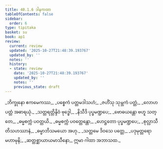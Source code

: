```yaml
---
title: 40.1.6 ဒါနကထာ
tableOfContents: false
sidebar:
  order: 6
type: tipitaka
basket: su
book: ap1
review:
  current: review
  updated: '2025-10-27T21:48:39.193767'
  updated_by: ''
  notes: ''
  history:
  - state: review
    date: '2025-10-27T21:48:39.193767'
    updated_by: ''
    notes: ''
    previous_state: draft
---
```



<ReviewStatus review={frontmatter.review} showDetails={true} />

<HypothesisAnnotation frontmatter={frontmatter} />

<DynamicBreadcrumb />

<Division number="66" book="ap1" e="ch" v="20" p="356">

<Paragraph number="4363" type="verses" book="ap1">
_ဘိက္ခုနော ဧကမေကဿ,_  
_ပစ္စေကံ ပတ္တမဒါသဟံ;_  
_ဇဟိံသု သုမ္ဘကံ ပတ္တံ,_  
_လောဟပတ္တံ အဓာရယုံ._  

</Paragraph>

</Division>
<Division number="67" book="ap1" e="ch" v="20" p="356">

<Paragraph number="4364" type="verses" book="ap1">
_သတ္တရတ္တိန္ဒိဝံ ဗုဒ္ဓေါ,_  
_နိသီဒိ ပုပ္ဖမဏ္ဍပေ;_  
_ဗောဓယန္တော ဗဟူ သတ္တေ,_  
_ဓမ္မစက္ကံ ပဝတ္တယိ._  

</Paragraph>

</Division>
<Division number="68" book="ap1" e="ch" v="20" p="356">

<Paragraph number="4365" type="verses" book="ap1">
_ဓမ္မစက္ကံ ပဝတ္တေန္တော,_  
_ဟေဋ္ဌတော ပုပ္ဖမဏ္ဍပေ;_  
_စုလ္လာသီတိသဟဿာနံ,_  
_ဓမ္မာဘိသမယော အဟု._  

</Paragraph>

</Division>
<Division number="69" book="ap1" e="ch" v="20" p="356">

<Paragraph number="4366" type="verses" book="ap1">
_သတ္တမေ ဒိဝသေ ပတ္တေ,_  
_ပဒုမုတ္တရော မဟာမုနိ;_  
_ဆတ္တစ္ဆာယာယမာသီနော,_  
ဣမာ ဂါထာ အဘာသထ._
</Paragraph>
</Division>